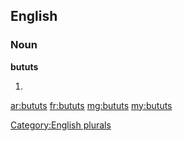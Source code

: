 ==English==

===Noun===
'''bututs'''

# {{plural of|butut}}

[[Category:English plurals]]

[[ar:bututs]]
[[fr:bututs]]
[[mg:bututs]]
[[my:bututs]]